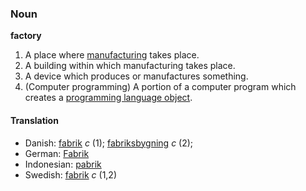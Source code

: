 ===Noun===
'''factory'''

# A place where [[manufacture|manufacturing]] takes place.
# A building within which manufacturing takes place.
# A device which produces or manufactures something.
# (Computer programming) A portion of a computer program which creates a [[object-oriented programming|programming language object]].

====Translation====
*Danish: [[fabrik]] ''c'' (1); [[fabriksbygning]] ''c'' (2);
*German: [[Fabrik]]
*Indonesian: [[pabrik]]
*Swedish: [[fabrik]] ''c'' (1,2)